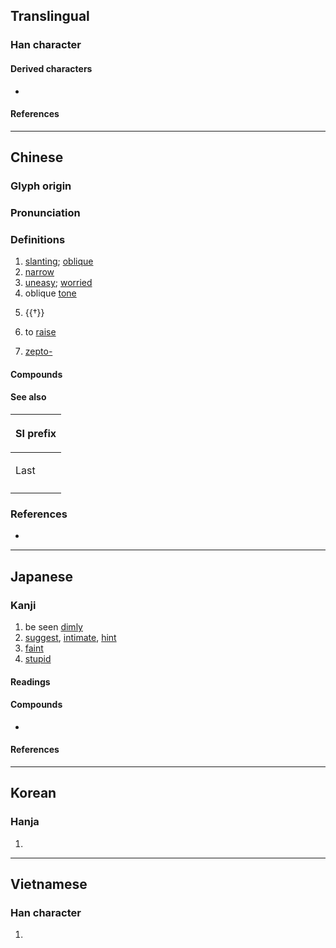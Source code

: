 {{character info/new}}
==Translingual==

===Han character===
{{Han char|rn=9|rad=人|as=02|sn=4|four=71280|canj=MO|ids=⿸厂人}}

====Derived characters====
* {{l|mul|[[𭜔]], [[㳁]], [[𣅦]], [[𠩣]], [[𫨎]], [[𩾸]], [[昃]]}}

====References====
{{Han ref|kx=0091.120|dkj=00352|dj=0193.040|hdz=10103.070|uh=4EC4}}

----

==Chinese==
{{zh-forms|alt=𠨮,𥎦,𠩩,庂,𤴩,𠨻}}

===Glyph origin===
{{Han etym}}

===Pronunciation===
{{zh-pron
|m=zè
|c=zak1
|mn=cheh
|mc=y
|oc=y
|cat=a,n
}}

===Definitions===
{{zh-hanzi}}

# [[slanting]]; [[oblique]]
# [[narrow]]
# [[uneasy]]; [[worried]]
# oblique [[tone]]
#: {{zh-x|仄聲|oblique tone}}
#: {{zh-x|平仄|level and oblique tones; tonal patterns}}
# {{†}} {{zh-alt-form|側|side}}
# {{lb|zh|dialectal}} to [[raise]] {{gloss|cause to rise}}
# {{lb|zh|loanword|Mainland}} [[zepto-]] {{gloss|[[Appendix:SI units|SI unit]] prefix}}

====Compounds====
{{zh-der|仄媚|仄日|仄目|仄目而視|仄聞|仄聲|仄行|仄起體|仄韻|偪仄|平仄|搜揚仄陋|明揚仄陋|歉仄|赤仄|逼仄}}

====See also====
{| class="wikitable"
! colspan=3 | SI prefix
|-
! Last
!
! Next
|-
| {{l|zh|[[阿]]}}
| {{lang|zh|[[介]]/[[仄]]}}
| {{l|zh|[[攸]]/[[幺]]}}
|}

===References===
* {{R:twedu|A00077}}

----

==Japanese==

===Kanji===
{{ja-kanji|grade=uc|rs=人02}}

# be seen [[dimly]]
# [[suggest]], [[intimate]], [[hint]]
# [[faint]]
# [[stupid]]

====Readings====
{{ja-readings
|on=そく, しょく, しき
|kun=ほの-か, かたむ-く
}}

====Compounds====
* {{ja-r|仄白い|ほのじろい}}

====References====
{{ja-kref
|jis=503C
|ku=4828
|shift=98BA
|euc=D0BC
|freq=''not ranked''
|nelson=815
|newnelson=107
|halpern=2946
|kld=''not listed''
|heisig=2153
|tuttle=2p2.1
}}

----

==Korean==

===Hanja===
{{ko-hanja|측}}

# {{rfdef|ko|sort=人02}}

----

==Vietnamese==

===Han character===
{{vi-readings|reading=[[trắc]]|rs=人02}}

# {{rfdef|vi|sort=人02}}